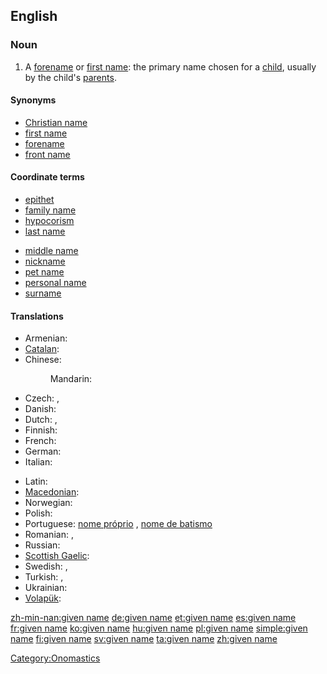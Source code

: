 {{wikipedia}}
==English==

===Noun===
{{en-noun|sg=[[given]] [[name]]}}

# {{chiefly|Australia|US|and|Scotland}} A [[forename]] or [[first name]]: the primary name chosen for a [[child]], usually by the child's [[parent]]s.

====Synonyms====
* [[Christian name]]
* [[first name]]
* [[forename]]
* [[front name]]

====Coordinate terms====
{{top2}}
* [[epithet]]
* [[family name]]
* [[hypocorism]]
* [[last name]]
{{mid2}}
* [[middle name]]
* [[nickname]]
* [[pet name]]
* [[personal name]]
* [[surname]]
{{bottom}}

====Translations====
{{trans-top|name chosen for a child by its parents}}
* Armenian: {{t+|hy|անուն|tr=anun}}
* [[Catalan]]: {{t|ca|nom|m}}
* Chinese:
*: Mandarin: {{t-|cmn|名字|tr=míngzi|sc=Hani}}
* Czech: {{t+|cs|jméno|n}}, {{t+|cs|křestní jméno|n}}
* Danish: {{t-|da|fornavn}}
* Dutch: {{t+|nl|voornaam|m}}, {{t-|nl|roepnaam|m}}
* Finnish: {{t+|fi|etunimi}}
* French: {{t+|fr|prénom|m}}
* German: {{t+|de|Vorname|m}}
* Italian: {{t+|it|nome|m}}
{{trans-mid}}
* Latin: {{t-|la|praenomen|n|alt=praenōmen}}
* [[Macedonian]]: {{t|mk|лично име|n|tr=líčno íme}}
* Norwegian: {{t+|no|fornavn|n}}
* Polish: {{t+|pl|imię|n}}
* Portuguese: [[nome próprio]] {{m}}, [[nome de batismo]] {{m}}
* Romanian: {{t|ro|prenume|n}}, {{t|ro|nume de naştere|m}}
* Russian: {{t+|ru|имя|n|tr=ímja}}
* [[Scottish Gaelic]]: {{t-|gd|ainm-baistidh|m|xs=Scottish Gaelic}}
* Swedish: {{t+|sv|förnamn|n}}, {{t+|sv|tilltalsnamn|n}}
* Turkish: {{t+|tr|isim}}, {{t+|tr|ad}}
* Ukrainian: {{t+|uk|ім'я|n|tr=im'ja|xs=Ukrainian}}
* [[Volapük]]: {{t|vo|pösodanem}}
{{trans-bottom}}

[[Category:Onomastics]]

[[zh-min-nan:given name]]
[[de:given name]]
[[et:given name]]
[[es:given name]]
[[fr:given name]]
[[ko:given name]]
[[hu:given name]]
[[pl:given name]]
[[simple:given name]]
[[fi:given name]]
[[sv:given name]]
[[ta:given name]]
[[zh:given name]]